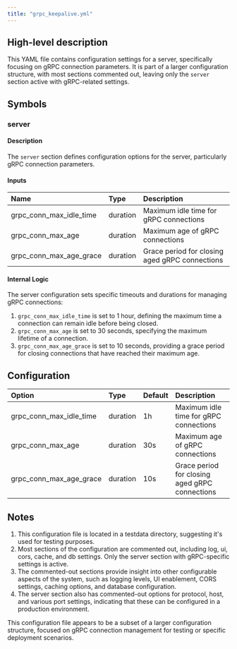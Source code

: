 ```yaml
---
title: "grpc_keepalive.yml"
---
```


## High-level description
This YAML file contains configuration settings for a server, specifically focusing on gRPC connection parameters. It is part of a larger configuration structure, with most sections commented out, leaving only the `server` section active with gRPC-related settings.

## Symbols

### server
#### Description
The `server` section defines configuration options for the server, particularly gRPC connection parameters.

#### Inputs
| Name | Type | Description |
|:-----|:-----|:------------|
| grpc_conn_max_idle_time | duration | Maximum idle time for gRPC connections |
| grpc_conn_max_age | duration | Maximum age of gRPC connections |
| grpc_conn_max_age_grace | duration | Grace period for closing aged gRPC connections |

#### Internal Logic
The server configuration sets specific timeouts and durations for managing gRPC connections:
1. `grpc_conn_max_idle_time` is set to 1 hour, defining the maximum time a connection can remain idle before being closed.
2. `grpc_conn_max_age` is set to 30 seconds, specifying the maximum lifetime of a connection.
3. `grpc_conn_max_age_grace` is set to 10 seconds, providing a grace period for closing connections that have reached their maximum age.

## Configuration
| Option | Type | Default | Description |
|:-------|:-----|:--------|:------------|
| grpc_conn_max_idle_time | duration | 1h | Maximum idle time for gRPC connections |
| grpc_conn_max_age | duration | 30s | Maximum age of gRPC connections |
| grpc_conn_max_age_grace | duration | 10s | Grace period for closing aged gRPC connections |

## Notes
1. This configuration file is located in a testdata directory, suggesting it's used for testing purposes.
2. Most sections of the configuration are commented out, including log, ui, cors, cache, and db settings. Only the server section with gRPC-specific settings is active.
3. The commented-out sections provide insight into other configurable aspects of the system, such as logging levels, UI enablement, CORS settings, caching options, and database configuration.
4. The server section also has commented-out options for protocol, host, and various port settings, indicating that these can be configured in a production environment.

This configuration file appears to be a subset of a larger configuration structure, focused on gRPC connection management for testing or specific deployment scenarios.